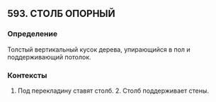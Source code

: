 ## 593. СТОЛБ ОПОРНЫЙ
### Определение
Толстый вертикальный кусок дерева, упирающийся в пол и поддерживающий потолок.

### Контексты
1. Под перекладину ставят столб. 2. Столб поддерживает стены.

